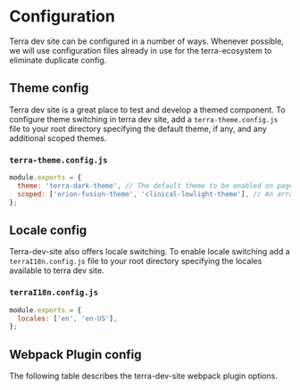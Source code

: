 

<Badge />

# Configuration

Terra dev site can be configured in a number of ways. Whenever possible, we will use configuration files already in use for the terra-ecosystem to eliminate duplicate config.

## Theme config

Terra dev site is a great place to test and develop a themed component. To configure theme switching in terra dev site, add a `terra-theme.config.js` file to your root directory specifying the default theme, if any, and any additional scoped themes.

### `terra-theme.config.js`

```js
module.exports = {
  theme: 'terra-dark-theme', // The default theme to be enabled on page load.
  scoped: ['orion-fusion-theme', 'clinical-lowlight-theme'], // An array of scoped themes. Note: Scoped themes do not work in IE 10.
};
```

## Locale config

Terra-dev-site also offers locale switching. To enable locale switching add a `terraI18n.config.js` file to your root directory specifying the locales available to terra dev site.

### `terraI18n.config.js`

```js
module.exports = {
  locales: ['en', 'en-US'],
};
```

## Webpack Plugin config

The following table describes the terra-dev-site webpack plugin options.

<ConfigPropsTable />
